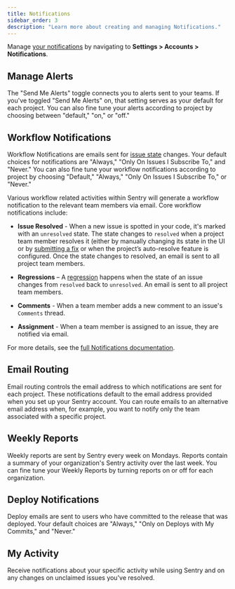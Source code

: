 ```yaml
---
title: Notifications
sidebar_order: 3
description: "Learn more about creating and managing Notifications."
---
```


Manage [your notifications](https://sentry.io/settings/account/notifications/) by navigating to **Settings > Accounts > Notifications**.

## Manage Alerts
The "Send Me Alerts" toggle connects you to alerts sent to your teams. If you've toggled "Send Me Alerts" on, that setting serves as your default for each project. You can also fine tune your alerts according to project by choosing between "default," "on," or "off."

## Workflow Notifications
Workflow Notifications are emails sent for [issue state](/product/alert-notifications/notifications/#issue-states) changes. Your default choices for notifications are "Always," "Only On Issues I Subscribe To," and "Never." You can also fine tune your workflow notifications according to project by choosing "Default," "Always," "Only On Issues I Subscribe To," or "Never."

Various workflow related activities within Sentry will generate a workflow notification to the relevant team members via email. Core workflow notifications include:

- **Issue Resolved** - When a new issue is spotted in your code, it's marked with an `unresolved` state. The state changes to `resolved` when a project team member resolves it (either by manually changing its state in the UI or by [submitting a fix](/product/releases/suspect-commits/) or when the project’s auto-resolve feature is configured. Once the state changes to resolved, an email is sent to all project team members.

- **Regressions** – A [regression](/product/sentry-basics/guides/alert-notifications/issue-alerts/#regression-alert) happens when the state of an issue changes from `resolved` back to `unresolved`. An email is sent to all project team members.

- **Comments** - When a team member adds a new comment to an issue's `Comments` thread.

- **Assignment** - When a team member is assigned to an issue, they are notified via email.

For more details, see the [full Notifications documentation](/product/alerts-notifications/notifications/).

## Email Routing
Email routing controls the email address to which notifications are sent for each project. These notifications default to the email address provided when you set up your Sentry account. You can route emails to an alternative email address when, for example, you want to notify only the team associated with a specific project.

## Weekly Reports
Weekly reports are sent by Sentry every week on Mondays. Reports contain a summary of your organization's Sentry activity over the last week. You can fine tune your Weekly Reports by turning reports on or off for each organization.

## Deploy Notifications
Deploy emails are sent to users who have committed to the release that was deployed. Your default choices are "Always," "Only on Deploys with My Commits," and "Never."

## My Activity
Receive notifications about your specific activity while using Sentry and on any changes on unclaimed issues you've resolved.
